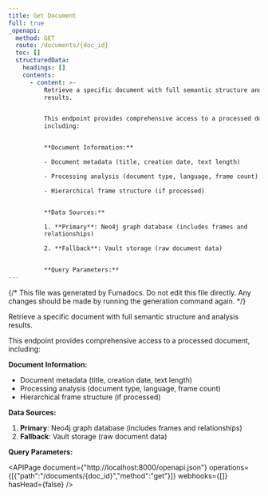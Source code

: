 ```yaml
---
title: Get Document
full: true
_openapi:
  method: GET
  route: /documents/{doc_id}
  toc: []
  structuredData:
    headings: []
    contents:
      - content: >-
          Retrieve a specific document with full semantic structure and analysis
          results.


          This endpoint provides comprehensive access to a processed document,
          including:


          **Document Information:**

          - Document metadata (title, creation date, text length)

          - Processing analysis (document type, language, frame count)

          - Hierarchical frame structure (if processed)


          **Data Sources:**

          1. **Primary**: Neo4j graph database (includes frames and
          relationships)

          2. **Fallback**: Vault storage (raw document data)


          **Query Parameters:**
---
```


{/* This file was generated by Fumadocs. Do not edit this file directly. Any changes should be made by running the generation command again. */}

Retrieve a specific document with full semantic structure and analysis results.

This endpoint provides comprehensive access to a processed document, including:

**Document Information:**
- Document metadata (title, creation date, text length)
- Processing analysis (document type, language, frame count)
- Hierarchical frame structure (if processed)

**Data Sources:**
1. **Primary**: Neo4j graph database (includes frames and relationships)
2. **Fallback**: Vault storage (raw document data)

**Query Parameters:**

<APIPage document={"http://localhost:8000/openapi.json"} operations={[{"path":"/documents/{doc_id}","method":"get"}]} webhooks={[]} hasHead={false} />